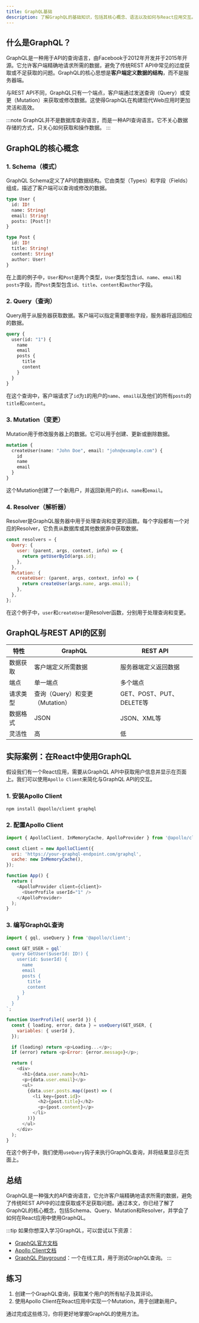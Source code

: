 ```yaml
---
title: GraphQL基础
description: 了解GraphQL的基础知识，包括其核心概念、语法以及如何与React应用交互。本文适合初学者，通过实际案例帮助你快速上手GraphQL。
---
```


## 什么是GraphQL？

GraphQL是一种用于API的查询语言，由Facebook于2012年开发并于2015年开源。它允许客户端精确地请求所需的数据，避免了传统REST API中常见的过度获取或不足获取的问题。GraphQL的核心思想是**客户端定义数据的结构**，而不是服务器端。

与REST API不同，GraphQL只有一个端点，客户端通过发送查询（Query）或变更（Mutation）来获取或修改数据。这使得GraphQL在构建现代Web应用时更加灵活和高效。

:::note
GraphQL并不是数据库查询语言，而是一种API查询语言。它不关心数据存储的方式，只关心如何获取和操作数据。
:::

## GraphQL的核心概念

### 1. Schema（模式）
GraphQL Schema定义了API的数据结构。它由类型（Types）和字段（Fields）组成，描述了客户端可以查询或修改的数据。

```graphql
type User {
  id: ID!
  name: String!
  email: String!
  posts: [Post!]!
}

type Post {
  id: ID!
  title: String!
  content: String!
  author: User!
}
```

在上面的例子中，`User`和`Post`是两个类型，`User`类型包含`id`、`name`、`email`和`posts`字段，而`Post`类型包含`id`、`title`、`content`和`author`字段。

### 2. Query（查询）
Query用于从服务器获取数据。客户端可以指定需要哪些字段，服务器将返回相应的数据。

```graphql
query {
  user(id: "1") {
    name
    email
    posts {
      title
      content
    }
  }
}
```

在这个查询中，客户端请求了`id`为`1`的用户的`name`、`email`以及他们的所有`posts`的`title`和`content`。

### 3. Mutation（变更）
Mutation用于修改服务器上的数据。它可以用于创建、更新或删除数据。

```graphql
mutation {
  createUser(name: "John Doe", email: "john@example.com") {
    id
    name
    email
  }
}
```

这个Mutation创建了一个新用户，并返回新用户的`id`、`name`和`email`。

### 4. Resolver（解析器）
Resolver是GraphQL服务器中用于处理查询和变更的函数。每个字段都有一个对应的Resolver，它负责从数据库或其他数据源中获取数据。

```javascript
const resolvers = {
  Query: {
    user: (parent, args, context, info) => {
      return getUserById(args.id);
    },
  },
  Mutation: {
    createUser: (parent, args, context, info) => {
      return createUser(args.name, args.email);
    },
  },
};
```

在这个例子中，`user`和`createUser`是Resolver函数，分别用于处理查询和变更。

## GraphQL与REST API的区别

| 特性                | GraphQL                          | REST API                         |
|---------------------|----------------------------------|----------------------------------|
| 数据获取            | 客户端定义所需数据               | 服务器端定义返回数据             |
| 端点                | 单一端点                        | 多个端点                         |
| 请求类型            | 查询（Query）和变更（Mutation）  | GET、POST、PUT、DELETE等         |
| 数据格式            | JSON                             | JSON、XML等                      |
| 灵活性              | 高                               | 低                               |

## 实际案例：在React中使用GraphQL

假设我们有一个React应用，需要从GraphQL API中获取用户信息并显示在页面上。我们可以使用`Apollo Client`来简化与GraphQL API的交互。

### 1. 安装Apollo Client

```bash
npm install @apollo/client graphql
```

### 2. 配置Apollo Client

```javascript
import { ApolloClient, InMemoryCache, ApolloProvider } from '@apollo/client';

const client = new ApolloClient({
  uri: 'https://your-graphql-endpoint.com/graphql',
  cache: new InMemoryCache(),
});

function App() {
  return (
    <ApolloProvider client={client}>
      <UserProfile userId="1" />
    </ApolloProvider>
  );
}
```

### 3. 编写GraphQL查询

```javascript
import { gql, useQuery } from '@apollo/client';

const GET_USER = gql`
  query GetUser($userId: ID!) {
    user(id: $userId) {
      name
      email
      posts {
        title
        content
      }
    }
  }
`;

function UserProfile({ userId }) {
  const { loading, error, data } = useQuery(GET_USER, {
    variables: { userId },
  });

  if (loading) return <p>Loading...</p>;
  if (error) return <p>Error: {error.message}</p>;

  return (
    <div>
      <h1>{data.user.name}</h1>
      <p>{data.user.email}</p>
      <ul>
        {data.user.posts.map((post) => (
          <li key={post.id}>
            <h2>{post.title}</h2>
            <p>{post.content}</p>
          </li>
        ))}
      </ul>
    </div>
  );
}
```

在这个例子中，我们使用`useQuery`钩子来执行GraphQL查询，并将结果显示在页面上。

## 总结

GraphQL是一种强大的API查询语言，它允许客户端精确地请求所需的数据，避免了传统REST API中的过度获取或不足获取问题。通过本文，你已经了解了GraphQL的核心概念，包括Schema、Query、Mutation和Resolver，并学会了如何在React应用中使用GraphQL。

:::tip
如果你想深入学习GraphQL，可以尝试以下资源：
- [GraphQL官方文档](https://graphql.org/learn/)
- [Apollo Client文档](https://www.apollographql.com/docs/react/)
- [GraphQL Playground](https://www.graphqlbin.com/)：一个在线工具，用于测试GraphQL查询。
:::

## 练习

1. 创建一个GraphQL查询，获取某个用户的所有帖子及其评论。
2. 使用Apollo Client在React应用中实现一个Mutation，用于创建新用户。

通过完成这些练习，你将更好地掌握GraphQL的使用方法。